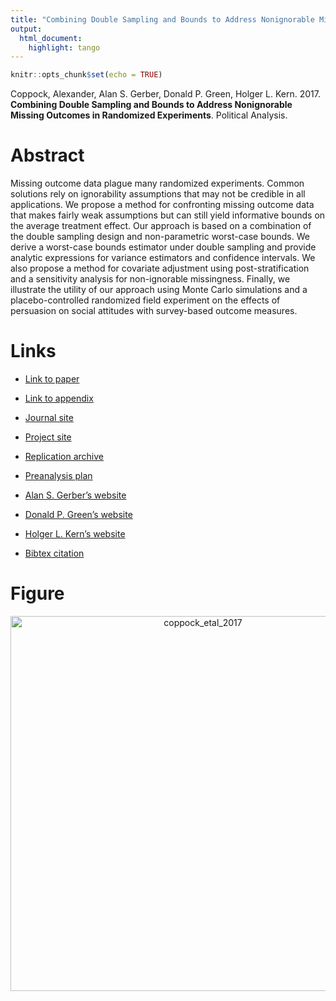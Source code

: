 ```yaml
---
title: "Combining Double Sampling and Bounds to Address Nonignorable Missing Outcomes in Randomized Experiments"
output:
  html_document:
    highlight: tango
---
```


```r
knitr::opts_chunk$set(echo = TRUE)
```

Coppock, Alexander, Alan S. Gerber, Donald P. Green, Holger L. Kern. 2017. <b>Combining Double Sampling and Bounds to Address Nonignorable Missing Outcomes in Randomized Experiments</b>. Political Analysis.

# Abstract
Missing outcome data plague many randomized experiments. Common solutions rely on ignorability assumptions that may not be credible in all applications. We propose a method for confronting missing outcome data that makes fairly weak assumptions but can still yield informative bounds on the average treatment effect. Our approach is based on a combination of the double sampling design and non-parametric worst-case bounds. We derive a worst-case bounds estimator under double sampling and provide analytic expressions for variance estimators and confidence intervals. We also propose a method for covariate adjustment using post-stratification and a sensitivity analysis for non-ignorable missingness. Finally, we illustrate the utility of our approach using Monte Carlo simulations and a placebo-controlled randomized field experiment on the effects of persuasion on social attitudes with survey-based outcome measures.

# Links
 - <a href='coppock_etal_2017.pdf' target='_blank'>Link to paper</a>
 - <a href='coppock_etal_2017_appendix.pdf'target='_blank'>Link to appendix</a>
 - <a href='https://doi.org/10.1017/pan.2016.6'target='_blank'>Journal site</a>
 - <a href='http://alexandercoppock.com/attrition/index.html'target='_blank'>Project site</a>
 - <a href='https://doi.org/10.7910/DVN/AQB4MP'target='_blank'>Replication archive</a>
 - <a href='https://osf.io/wkj8v'target='_blank'>Preanalysis plan</a>

 - <a href= 'http://campuspress.yale.edu/alangerber/' target='_blank'>Alan S. Gerber's website</a>
 - <a href= 'http://www.donaldgreen.com/' target='_blank'>Donald P. Green's website</a>
 - <a href= 'http://www.holgerkern.com' target='_blank'>Holger L. Kern's website</a>
 - <a href='coppock_etal_2017.txt'target='_blank'>Bibtex citation</a>

# Figure
<center><img src="display_figures/coppock_etal_2017_display.png" alt="coppock_etal_2017" width="600"></center>